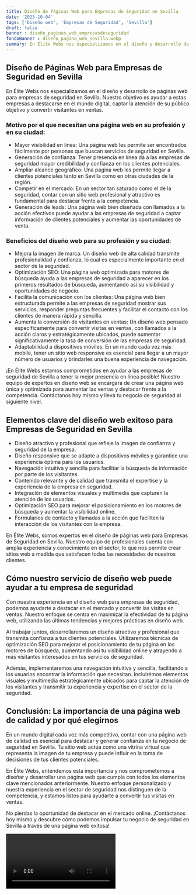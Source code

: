 ```yaml
---
title: Diseño de Páginas Web para Empresas de Seguridad en Sevilla
date: '2023-10-04'
tags: ['Diseño web', 'Empresas de Seguridad', 'Sevilla']
draft: false
banner : diseño_paginas_web_empresasdeseguridad
fondoBanner : diseño_pagina_web_sevilla.webp
summary: En Élite Webs nos especializamos en el diseño y desarrollo de páginas web para empresas de seguridad en Sevilla. Nuestro objetivo es ayudar a estas empresas a destacarse en el mundo digital, captar la atención de su público objetivo y convertir visitantes en ventas.
---
```


## Diseño de Páginas Web para Empresas de Seguridad en Sevilla

En Élite Webs nos especializamos en el diseño y desarrollo de páginas web para empresas de seguridad en Sevilla. Nuestro objetivo es ayudar a estas empresas a destacarse en el mundo digital, captar la atención de su público objetivo y convertir visitantes en ventas.

### Motivo por el que necesitan una página web en su profesión y en su ciudad:

- Mayor visibilidad en línea: Una página web les permite ser encontrados fácilmente por personas que buscan servicios de seguridad en Sevilla.
- Generación de confianza: Tener presencia en línea da a las empresas de seguridad mayor credibilidad y confianza en los clientes potenciales.
- Ampliar alcance geográfico: Una página web les permite llegar a clientes potenciales tanto en Sevilla como en otras ciudades de la región.
- Competir en el mercado: En un sector tan saturado como el de la seguridad, contar con un sitio web profesional y atractivo es fundamental para destacar frente a la competencia.
- Generación de leads: Una página web bien diseñada con llamados a la acción efectivos puede ayudar a las empresas de seguridad a captar información de clientes potenciales y aumentar las oportunidades de venta.

### Beneficios del diseño web para su profesión y su ciudad:

- Mejora la imagen de marca: Un diseño web de alta calidad transmite profesionalidad y confianza, lo cual es especialmente importante en el sector de la seguridad.
- Optimización SEO: Una página web optimizada para motores de búsqueda ayuda a las empresas de seguridad a aparecer en los primeros resultados de búsqueda, aumentando así su visibilidad y oportunidades de negocio.
- Facilita la comunicación con los clientes: Una página web bien estructurada permite a las empresas de seguridad mostrar sus servicios, responder preguntas frecuentes y facilitar el contacto con los clientes de manera rápida y sencilla.
- Aumenta la conversión de visitantes en ventas: Un diseño web pensado específicamente para convertir visitas en ventas, con llamados a la acción claros y estratégicamente ubicados, puede aumentar significativamente la tasa de conversión de las empresas de seguridad.
- Adaptabilidad a dispositivos móviles: En un mundo cada vez más mobile, tener un sitio web responsive es esencial para llegar a un mayor número de usuarios y brindarles una buena experiencia de navegación.

¡En Élite Webs estamos comprometidos en ayudar a las empresas de seguridad de Sevilla a tener la mejor presencia en línea posible! Nuestro equipo de expertos en diseño web se encargará de crear una página web única y optimizada para aumentar las ventas y destacar frente a la competencia. Contáctanos hoy mismo y lleva tu negocio de seguridad al siguiente nivel.

<GifSeo />

<Cta />

## Elementos clave del diseño web exitoso para Empresas de Seguridad en Sevilla

- Diseño atractivo y profesional que refleje la imagen de confianza y seguridad de la empresa.
- Diseño responsive que se adapte a dispositivos móviles y garantice una experiencia óptima para los usuarios.
- Navegación intuitiva y sencilla para facilitar la búsqueda de información por parte de los visitantes.
- Contenido relevante y de calidad que transmita el expertise y la experiencia de la empresa en seguridad.
- Integración de elementos visuales y multimedia que capturen la atención de los usuarios.
- Optimización SEO para mejorar el posicionamiento en los motores de búsqueda y aumentar la visibilidad online.
- Formularios de contacto y llamadas a la acción que faciliten la interacción de los visitantes con la empresa.

En Élite Webs, somos expertos en el diseño de páginas web para Empresas de Seguridad en Sevilla. Nuestro equipo de profesionales cuenta con amplia experiencia y conocimiento en el sector, lo que nos permite crear sitios web a medida que satisfacen todas las necesidades de nuestros clientes.

## Cómo nuestro servicio de diseño web puede ayudar a tu empresa de seguridad

Con nuestra experiencia en el diseño web para empresas de seguridad, podemos ayudarte a destacar en el mercado y convertir las visitas en ventas. Nuestro enfoque se centra en maximizar la efectividad de tu página web, utilizando las últimas tendencias y mejores prácticas en diseño web.

Al trabajar juntos, desarrollaremos un diseño atractivo y profesional que transmita confianza a tus clientes potenciales. Utilizaremos técnicas de optimización SEO para mejorar el posicionamiento de tu página en los motores de búsqueda, aumentando así tu visibilidad online y atrayendo a más visitantes interesados en tus servicios de seguridad.

Además, implementaremos una navegación intuitiva y sencilla, facilitando a los usuarios encontrar la información que necesitan. Incluirémos elementos visuales y multimedia estratégicamente ubicados para captar la atención de los visitantes y transmitir tu experiencia y expertise en el sector de la seguridad.

## Conclusión: La importancia de una página web de calidad y por qué elegirnos

En un mundo digital cada vez más competitivo, contar con una página web de calidad es esencial para destacar y generar confianza en tu negocio de seguridad en Sevilla. Tu sitio web actúa como una vitrina virtual que representa la imagen de tu empresa y puede influir en la toma de decisiones de tus clientes potenciales.

En Élite Webs, entendemos esta importancia y nos comprometemos a diseñar y desarrollar una página web que cumpla con todos los elementos clave mencionados anteriormente. Nuestro enfoque personalizado y nuestra experiencia en el sector de seguridad nos distinguen de la competencia, y estamos listos para ayudarte a convertir tus visitas en ventas.

No pierdas la oportunidad de destacar en el mercado online. ¡Contáctanos hoy mismo y descubre cómo podemos impulsar tu negocio de seguridad en Sevilla a través de una página web exitosa!

<Video />

<CtaBot job='Empresas de Seguridad' city='Sevilla'/>

<Gmaps query='Sevilla+españa+maps' />